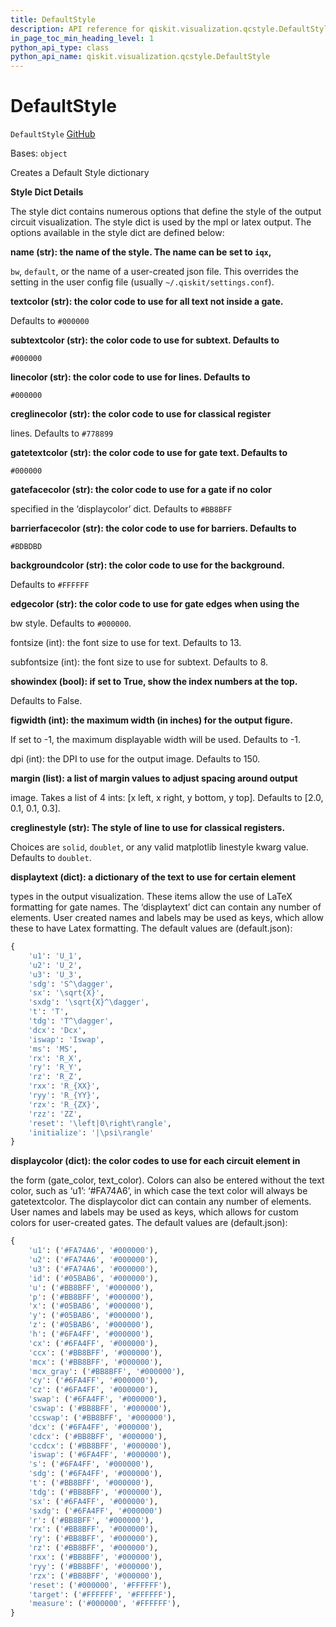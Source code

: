 ```yaml
---
title: DefaultStyle
description: API reference for qiskit.visualization.qcstyle.DefaultStyle
in_page_toc_min_heading_level: 1
python_api_type: class
python_api_name: qiskit.visualization.qcstyle.DefaultStyle
---
```


# DefaultStyle

<span id="qiskit.visualization.qcstyle.DefaultStyle" />

`DefaultStyle` [GitHub](https://github.com/qiskit/qiskit/tree/stable/0.19/qiskit/visualization/qcstyle.py "view source code")

Bases: `object`

Creates a Default Style dictionary

**Style Dict Details**

The style dict contains numerous options that define the style of the output circuit visualization. The style dict is used by the mpl or latex output. The options available in the style dict are defined below:

**name (str): the name of the style. The name can be set to `iqx`,**

`bw`, `default`, or the name of a user-created json file. This overrides the setting in the user config file (usually `~/.qiskit/settings.conf`).

**textcolor (str): the color code to use for all text not inside a gate.**

Defaults to `#000000`

**subtextcolor (str): the color code to use for subtext. Defaults to**

`#000000`

**linecolor (str): the color code to use for lines. Defaults to**

`#000000`

**creglinecolor (str): the color code to use for classical register**

lines. Defaults to `#778899`

**gatetextcolor (str): the color code to use for gate text. Defaults to**

`#000000`

**gatefacecolor (str): the color code to use for a gate if no color**

specified in the ‘displaycolor’ dict. Defaults to `#BB8BFF`

**barrierfacecolor (str): the color code to use for barriers. Defaults to**

`#BDBDBD`

**backgroundcolor (str): the color code to use for the background.**

Defaults to `#FFFFFF`

**edgecolor (str): the color code to use for gate edges when using the**

bw style. Defaults to `#000000`.

fontsize (int): the font size to use for text. Defaults to 13.

subfontsize (int): the font size to use for subtext. Defaults to 8.

**showindex (bool): if set to True, show the index numbers at the top.**

Defaults to False.

**figwidth (int): the maximum width (in inches) for the output figure.**

If set to -1, the maximum displayable width will be used. Defaults to -1.

dpi (int): the DPI to use for the output image. Defaults to 150.

**margin (list): a list of margin values to adjust spacing around output**

image. Takes a list of 4 ints: \[x left, x right, y bottom, y top]. Defaults to \[2.0, 0.1, 0.1, 0.3].

**creglinestyle (str): The style of line to use for classical registers.**

Choices are `solid`, `doublet`, or any valid matplotlib linestyle kwarg value. Defaults to `doublet`.

**displaytext (dict): a dictionary of the text to use for certain element**

types in the output visualization. These items allow the use of LaTeX formatting for gate names. The ‘displaytext’ dict can contain any number of elements. User created names and labels may be used as keys, which allow these to have Latex formatting. The default values are (default.json):

```python
{
    'u1': 'U_1',
    'u2': 'U_2',
    'u3': 'U_3',
    'sdg': 'S^\dagger',
    'sx': '\sqrt{X}',
    'sxdg': '\sqrt{X}^\dagger',
    't': 'T',
    'tdg': 'T^\dagger',
    'dcx': 'Dcx',
    'iswap': 'Iswap',
    'ms': 'MS',
    'rx': 'R_X',
    'ry': 'R_Y',
    'rz': 'R_Z',
    'rxx': 'R_{XX}',
    'ryy': 'R_{YY}',
    'rzx': 'R_{ZX}',
    'rzz': 'ZZ',
    'reset': '\left|0\right\rangle',
    'initialize': '|\psi\rangle'
}
```

**displaycolor (dict): the color codes to use for each circuit element in**

the form (gate\_color, text\_color). Colors can also be entered without the text color, such as ‘u1’: ‘#FA74A6’, in which case the text color will always be gatetextcolor. The displaycolor dict can contain any number of elements. User names and labels may be used as keys, which allows for custom colors for user-created gates. The default values are (default.json):

```python
{
    'u1': ('#FA74A6', '#000000'),
    'u2': ('#FA74A6', '#000000'),
    'u3': ('#FA74A6', '#000000'),
    'id': ('#05BAB6', '#000000'),
    'u': ('#BB8BFF', '#000000'),
    'p': ('#BB8BFF', '#000000'),
    'x': ('#05BAB6', '#000000'),
    'y': ('#05BAB6', '#000000'),
    'z': ('#05BAB6', '#000000'),
    'h': ('#6FA4FF', '#000000'),
    'cx': ('#6FA4FF', '#000000'),
    'ccx': ('#BB8BFF', '#000000'),
    'mcx': ('#BB8BFF', '#000000'),
    'mcx_gray': ('#BB8BFF', '#000000'),
    'cy': ('#6FA4FF', '#000000'),
    'cz': ('#6FA4FF', '#000000'),
    'swap': ('#6FA4FF', '#000000'),
    'cswap': ('#BB8BFF', '#000000'),
    'ccswap': ('#BB8BFF', '#000000'),
    'dcx': ('#6FA4FF', '#000000'),
    'cdcx': ('#BB8BFF', '#000000'),
    'ccdcx': ('#BB8BFF', '#000000'),
    'iswap': ('#6FA4FF', '#000000'),
    's': ('#6FA4FF', '#000000'),
    'sdg': ('#6FA4FF', '#000000'),
    't': ('#BB8BFF', '#000000'),
    'tdg': ('#BB8BFF', '#000000'),
    'sx': ('#6FA4FF', '#000000'),
    'sxdg': ('#6FA4FF', '#000000')
    'r': ('#BB8BFF', '#000000'),
    'rx': ('#BB8BFF', '#000000'),
    'ry': ('#BB8BFF', '#000000'),
    'rz': ('#BB8BFF', '#000000'),
    'rxx': ('#BB8BFF', '#000000'),
    'ryy': ('#BB8BFF', '#000000'),
    'rzx': ('#BB8BFF', '#000000'),
    'reset': ('#000000', '#FFFFFF'),
    'target': ('#FFFFFF', '#FFFFFF'),
    'measure': ('#000000', '#FFFFFF'),
}
```

